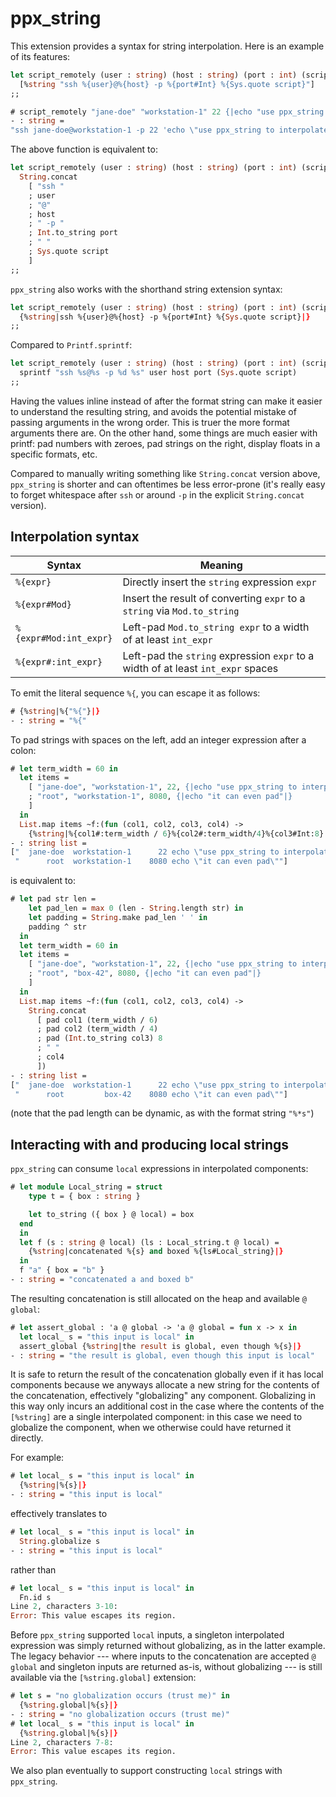 ppx_string
==========

<!--
```ocaml
# open Core;;
```
-->

This extension provides a syntax for string interpolation. Here is an example of
its features:

```ocaml
let script_remotely (user : string) (host : string) (port : int) (script : string) =
  [%string "ssh %{user}@%{host} -p %{port#Int} %{Sys.quote script}"]
;;
```

```ocaml
# script_remotely "jane-doe" "workstation-1" 22 {|echo "use ppx_string to interpolate"|}
- : string =
"ssh jane-doe@workstation-1 -p 22 'echo \"use ppx_string to interpolate\"'"
```

The above function is equivalent to:

```ocaml
let script_remotely (user : string) (host : string) (port : int) (script : string) =
  String.concat
    [ "ssh "
    ; user
    ; "@"
    ; host
    ; " -p "
    ; Int.to_string port
    ; " "
    ; Sys.quote script
    ]
;;
```

`ppx_string` also works with the shorthand string extension syntax:

```ocaml
let script_remotely (user : string) (host : string) (port : int) (script : string) =
  {%string|ssh %{user}@%{host} -p %{port#Int} %{Sys.quote script}|}
;;
```

Compared to `Printf.sprintf`:

```ocaml
let script_remotely (user : string) (host : string) (port : int) (script : string) =
  sprintf "ssh %s@%s -p %d %s" user host port (Sys.quote script)
;;
```

Having the values inline instead of after the format string can make it easier
to understand the resulting string, and avoids the potential mistake of passing
arguments in the wrong order. This is truer the more format arguments there are.
On the other hand, some things are much easier with printf: pad numbers with
zeroes, pad strings on the right, display floats in a specific formats, etc.

Compared to manually writing something like `String.concat` version above,
`ppx_string` is shorter and can oftentimes be less error-prone (it's really easy
to forget whitespace after `ssh` or around `-p` in the explicit `String.concat`
version).

## Interpolation syntax

<style>
table th:first-of-type { width: 30%; }
</style>

| Syntax                | Meaning                                                                          |
| --------------------- | -------------------------------------------------------------------------------- |
| `%{expr}`             | Directly insert the `string` expression `expr`                                   |
| `%{expr#Mod}`         | Insert the result of converting `expr` to a `string` via `Mod.to_string`         |
| `%{expr#Mod:int_expr}`| Left-pad `Mod.to_string expr` to a width of at least `int_expr`                  |
| `%{expr#:int_expr}`   | Left-pad the `string` expression `expr` to a width of at least `int_expr` spaces |

To emit the literal sequence `%{`, you can escape it as follows:

```ocaml
# {%string|%{"%{"}|}
- : string = "%{"
```

To pad strings with spaces on the left, add an integer expression after a colon:

```ocaml
# let term_width = 60 in
  let items =
    [ "jane-doe", "workstation-1", 22, {|echo "use ppx_string to interpolate"|}
    ; "root", "workstation-1", 8080, {|echo "it can even pad"|}
    ]
  in
  List.map items ~f:(fun (col1, col2, col3, col4) ->
    {%string|%{col1#:term_width / 6}%{col2#:term_width/4}%{col3#Int:8} %{col4}|})
- : string list =
["  jane-doe  workstation-1      22 echo \"use ppx_string to interpolate\"";
 "      root  workstation-1    8080 echo \"it can even pad\""]
```
is equivalent to:

```ocaml
# let pad str len =
    let pad_len = max 0 (len - String.length str) in
    let padding = String.make pad_len ' ' in
    padding ^ str
  in
  let term_width = 60 in
  let items =
    [ "jane-doe", "workstation-1", 22, {|echo "use ppx_string to interpolate"|}
    ; "root", "box-42", 8080, {|echo "it can even pad"|}
    ]
  in
  List.map items ~f:(fun (col1, col2, col3, col4) ->
    String.concat
      [ pad col1 (term_width / 6)
      ; pad col2 (term_width / 4)
      ; pad (Int.to_string col3) 8
      ; " "
      ; col4
      ])
- : string list =
["  jane-doe  workstation-1      22 echo \"use ppx_string to interpolate\"";
 "      root         box-42    8080 echo \"it can even pad\""]
```
(note that the pad length can be dynamic, as with the format string `"%*s"`)

## Interacting with and producing local strings

`ppx_string` can consume `local` expressions in interpolated components:

```ocaml
# let module Local_string = struct
    type t = { box : string }

    let to_string ({ box } @ local) = box
  end
  in
  let f (s : string @ local) (ls : Local_string.t @ local) =
    {%string|concatenated %{s} and boxed %{ls#Local_string}|}
  in
  f "a" { box = "b" }
- : string = "concatenated a and boxed b"
```

The resulting concatenation is still allocated on the heap and available
`@ global`:

```ocaml
# let assert_global : 'a @ global -> 'a @ global = fun x -> x in
  let local_ s = "this input is local" in
  assert_global {%string|the result is global, even though %{s}|}
- : string = "the result is global, even though this input is local"
```

It is safe to return the result of the concatenation globally even if
it has local components because we anyways allocate a new string for
the contents of the concatenation, effectively "globalizing" any component.
Globalizing in this way only incurs an additional cost in the case
where the contents of the `[%string]` are a single interpolated
component: in this case we need to globalize the component, when we
otherwise could have returned it directly.

For example:

```ocaml
# let local_ s = "this input is local" in
  {%string|%{s}|}
- : string = "this input is local"
```

effectively translates to

```ocaml
# let local_ s = "this input is local" in
  String.globalize s
- : string = "this input is local"
```

rather than

```ocaml
# let local_ s = "this input is local" in
  Fn.id s
Line 2, characters 3-10:
Error: This value escapes its region.
```

Before `ppx_string` supported `local` inputs, a singleton interpolated
expression was simply returned without globalizing, as in the latter example.
The legacy behavior --- where inputs to the concatenation are accepted
`@ global` and singleton inputs are returned as-is, without
globalizing --- is still available via the `[%string.global]` extension:

```ocaml
# let s = "no globalization occurs (trust me)" in
  {%string.global|%{s}|}
- : string = "no globalization occurs (trust me)"
# let local_ s = "this input is local" in
  {%string.global|%{s}|}
Line 2, characters 7-8:
Error: This value escapes its region.
```

We also plan eventually to support constructing `local` strings with
`ppx_string`.
